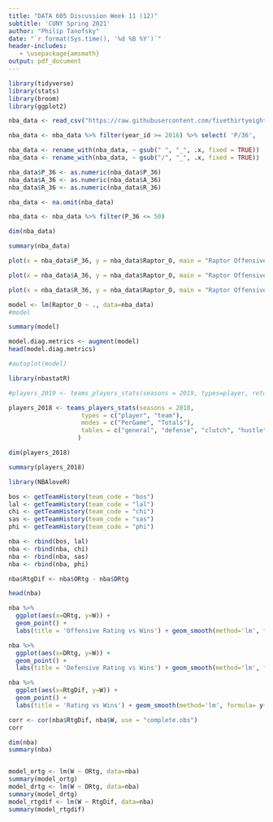 ```yaml
---
title: "DATA 605 Discussion Week 11 (12)"
subtitle: 'CUNY Spring 2021'
author: "Philip Tanofsky" 
date: "`r format(Sys.time(), '%d %B %Y')`"
header-includes:
   - \usepackage{amsmath}
output: pdf_document
---
```


```r
library(tidyverse)
library(stats)
library(broom)
library(ggplot2)
```


```r
nba_data <- read_csv("https://raw.githubusercontent.com/fivethirtyeight/nba-player-advanced-metrics/master/nba-data-historical.csv")

nba_data <- nba_data %>% filter(year_id >= 2016) %>% select( 'P/36',  'A/36', 'R/36', 'Raptor O')

nba_data <- rename_with(nba_data, ~ gsub(" ", "_", .x, fixed = TRUE))
nba_data <- rename_with(nba_data, ~ gsub("/", "_", .x, fixed = TRUE))

nba_data$P_36 <- as.numeric(nba_data$P_36)
nba_data$A_36 <- as.numeric(nba_data$A_36)
nba_data$R_36 <- as.numeric(nba_data$R_36)

nba_data <- na.omit(nba_data)

nba_data <- nba_data %>% filter(P_36 <= 50)

dim(nba_data)

summary(nba_data)

plot(x = nba_data$P_36, y = nba_data$Raptor_O, main = "Raptor Offensive Rating by Points per 36")

plot(x = nba_data$A_36, y = nba_data$Raptor_O, main = "Raptor Offensive Rating by Assists per 36")

plot(x = nba_data$R_36, y = nba_data$Raptor_O, main = "Raptor Offensive Rating by Rebounds per 36")

model <- lm(Raptor_O ~ ., data=nba_data)
#model

summary(model)

model.diag.metrics <- augment(model)
head(model.diag.metrics)

#autoplot(model)
```

```r
library(nbastatR)

#players_2019 <- teams_players_stats(seasons = 2019, types=player, return_message = T)

players_2018 <- teams_players_stats(seasons = 2018,
                    types = c("player", "team"),
                    modes = c("PerGame", "Totals"),
                    tables = c("general", "defense", "clutch", "hustle", "shots", "shot locations")
                   )

dim(players_2018)

summary(players_2018)
```

```r
library(NBAloveR)

bos <- getTeamHistory(team_code = "bos")
lal <- getTeamHistory(team_code = "lal")
chi <- getTeamHistory(team_code = "chi")
sas <- getTeamHistory(team_code = "sas")
phi <- getTeamHistory(team_code = "phi")

nba <- rbind(bos, lal)
nba <- rbind(nba, chi)
nba <- rbind(nba, sas)
nba <- rbind(nba, phi)

nba$RtgDif <- nba$ORtg - nba$DRtg

head(nba)

nba %>%
  ggplot(aes(x=ORtg, y=W)) + 
  geom_point() + 
  labs(title = 'Offensive Rating vs Wins') + geom_smooth(method='lm', formula= y~x)

nba %>%
  ggplot(aes(x=DRtg, y=W)) + 
  geom_point() + 
  labs(title = 'Defensive Rating vs Wins') + geom_smooth(method='lm', formula= y~x)

nba %>%
  ggplot(aes(x=RtgDif, y=W)) + 
  geom_point() + 
  labs(title = 'Rating vs Wins') + geom_smooth(method='lm', formula= y~x)

corr <- cor(nba$RtgDif, nba$W, use = "complete.obs")
corr

dim(nba)
summary(nba)


model_ortg <- lm(W ~ ORtg, data=nba)
summary(model_ortg)
model_drtg <- lm(W ~ DRtg, data=nba)
summary(model_drtg)
model_rtgdif <- lm(W ~ RtgDif, data=nba)
summary(model_rtgdif)
```


